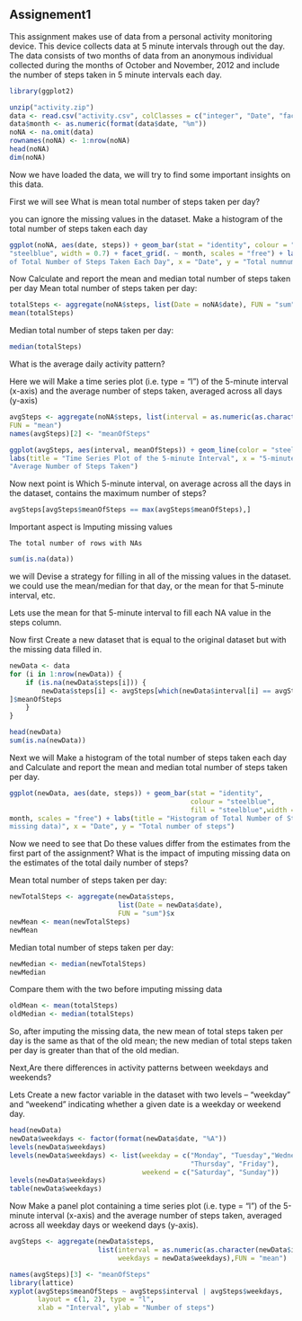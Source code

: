 Assignement1 
-------------

This assignment makes use of data from a personal activity monitoring device. This device collects data at 5 minute intervals through out the day. The data consists of two months of data from an anonymous individual collected during the months of October and November, 2012 and include the number of steps taken in 5 minute intervals each day.

```r
library(ggplot2)

unzip("activity.zip")
data <- read.csv("activity.csv", colClasses = c("integer", "Date", "factor"))
data$month <- as.numeric(format(data$date, "%m"))
noNA <- na.omit(data)
rownames(noNA) <- 1:nrow(noNA)
head(noNA)
dim(noNA)
```

Now we have loaded the data, we will try to find some important insights on this data.

First we will see What is mean total number of steps taken per day?
                 

you can ignore the missing values in the dataset.
Make a histogram of the total number of steps taken each day

```r
ggplot(noNA, aes(date, steps)) + geom_bar(stat = "identity", colour = "steelblue", fill = 
"steelblue", width = 0.7) + facet_grid(. ~ month, scales = "free") + labs(title = "Histogram 
of Total Number of Steps Taken Each Day", x = "Date", y = "Total numnumber of steps")


```

Now Calculate and report the mean and median total number of steps taken per day
Mean total number of steps taken per day:

```r
totalSteps <- aggregate(noNA$steps, list(Date = noNA$date), FUN = "sum")$x
mean(totalSteps)


```

Median total number of steps taken per day:

```r
median(totalSteps)

```

What is the average daily activity pattern?

Here we will Make a time series plot (i.e. type = "l") of the 5-minute interval (x-axis) and 
the average number of steps taken, averaged across all days (y-axis)

```r
avgSteps <- aggregate(noNA$steps, list(interval = as.numeric(as.character(noNA$interval))), 
FUN = "mean")
names(avgSteps)[2] <- "meanOfSteps"

ggplot(avgSteps, aes(interval, meanOfSteps)) + geom_line(color = "steelblue", size = 0.8) + 
labs(title = "Time Series Plot of the 5-minute Interval", x = "5-minute intervals", y = 
"Average Number of Steps Taken")

```

Now next point is Which 5-minute interval, on average across all the days in the dataset, 
contains the maximum number of steps?

```r

avgSteps[avgSteps$meanOfSteps == max(avgSteps$meanOfSteps),]

```

Important aspect is Imputing missing values

    The total number of rows with NAs
    
    
```r
sum(is.na(data))

```

we will Devise a strategy for filling in all of the missing values in the dataset. we could 
use the mean/median for that day, or the mean for that 5-minute interval, etc.

Lets use the mean for that 5-minute interval to fill each NA value in the steps column.

Now first Create a new dataset that is equal to the original dataset but with the missing 
data filled in.

```r
newData <- data 
for (i in 1:nrow(newData)) {
    if (is.na(newData$steps[i])) {
        newData$steps[i] <- avgSteps[which(newData$interval[i] == avgSteps$interval), 
]$meanOfSteps
    }
}

head(newData)
sum(is.na(newData))

```

Next we will Make a histogram of the total number of steps taken each day and Calculate 
and report the mean and median total number of steps taken per day.


```r
ggplot(newData, aes(date, steps)) + geom_bar(stat = "identity",
                                             colour = "steelblue",
                                             fill = "steelblue",width = 0.7) + facet_grid(. ~ 
month, scales = "free") + labs(title = "Histogram of Total Number of Steps Taken Each Day (no 
missing data)", x = "Date", y = "Total number of steps")
```



  Now we need to see that Do these values differ from the estimates from the first part of 
the assignment? What is the impact of imputing missing data on the estimates of the total 
daily number of steps?

Mean total number of steps taken per day:

```r
newTotalSteps <- aggregate(newData$steps, 
                           list(Date = newData$date), 
                           FUN = "sum")$x
newMean <- mean(newTotalSteps)
newMean
```

Median total number of steps taken per day:

```r
newMedian <- median(newTotalSteps)
newMedian

```

Compare them with the two before imputing missing data

```r
oldMean <- mean(totalSteps)
oldMedian <- median(totalSteps)
```

So, after imputing the missing data, the new mean of total steps taken per day is the same as 
that of the old mean; the new median of total steps taken per day is greater than that of the 
old median.

Next,Are there differences in activity patterns between weekdays and weekends?

   Lets Create a new factor variable in the dataset with two levels -- "weekday" and 
"weekend" indicating whether a given date is a weekday or weekend day.

```r

head(newData)
newData$weekdays <- factor(format(newData$date, "%A"))
levels(newData$weekdays)
levels(newData$weekdays) <- list(weekday = c("Monday", "Tuesday","Wednesday", 
                                             "Thursday", "Friday"),
                                 weekend = c("Saturday", "Sunday"))
levels(newData$weekdays)
table(newData$weekdays)
```


Now Make a panel plot containing a time series plot (i.e. type = "l") of the 5-minute 
interval (x-axis) and the average number of steps taken, averaged across all weekday days or 
weekend days (y-axis).

```r
avgSteps <- aggregate(newData$steps, 
                      list(interval = as.numeric(as.character(newData$interval)), 
                           weekdays = newData$weekdays),FUN = "mean")

names(avgSteps)[3] <- "meanOfSteps"
library(lattice)
xyplot(avgSteps$meanOfSteps ~ avgSteps$interval | avgSteps$weekdays, 
       layout = c(1, 2), type = "l", 
       xlab = "Interval", ylab = "Number of steps")
```

